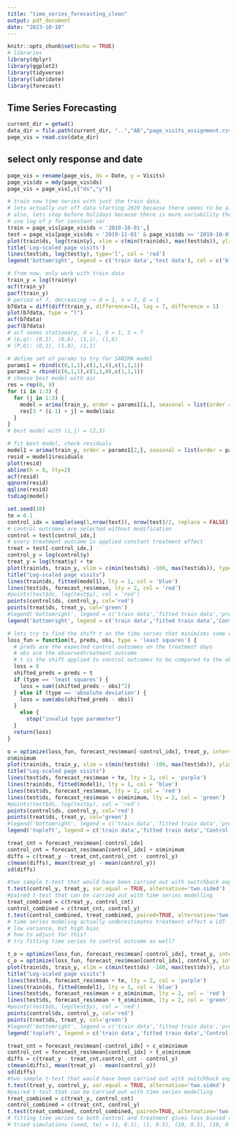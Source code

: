 ```yaml
---
title: "time_series_forecasting_clean"
output: pdf_document
date: "2023-10-10"
---
```


```r
knitr::opts_chunk$set(echo = TRUE)
# libraries
library(dplyr)
library(ggplot2)
library(tidyverse)
library(lubridate)
library(forecast)
```

## Time Series Forecasting
```r
current_dir = getwd()
data_dir = file.path(current_dir, "..","AB","page_visits_assignment.csv")
page_vis = read.csv(data_dir)
```
## select only response and date
```r
page_vis = rename(page_vis, ds = Date, y = Visits)
page_vis$ds = mdy(page_vis$ds)
page_vis = page_vis[,c("ds","y")]
```
```r
# train new time series with just the train data.
# lets actually cut off data starting 2020 because there seems to be alot of change points 
# also, lets stop before holidays because there is more variability there
# use log of y for constant var 
train = page_vis[page_vis$ds < '2019-10-01',]
test = page_vis[page_vis$ds < '2019-11-01' & page_vis$ds >= '2019-10-01',]
plot(train$ds, log(train$y), xlim = c(min(train$ds), max(test$ds)), ylim = c(min(log(train$y)), max(log(train$y))), type = 'l', col = 'black', ylab = 'Log of page visits', xlab = 'Time')
title('Log-scaled page visits')
lines(test$ds, log(test$y), type='l', col = 'red')
legend('bottomright', legend = c('train data','test data'), col = c('black','red'), lty = 1)
```
```r
# from now, only work with train data
train_y = log(train$y)
acf(train_y)
pacf(train_y)
# period of 7, decreasing -> d = 1, s = 7, D = 1
b7data = diff(diff(train_y, difference=1), lag = 7, difference = 1)
plot(b7data, type = "l")
acf(b7data)
pacf(b7data)
# acf seems stationary, d = 1, D = 1, S = 7
# (p,q): (0,1), (0,6), (1,1), (1,6)
# (P,Q): (0,1), (1,0), (1,1)
```
```R
# define set of params to try for SARIMA model
params1 = rbind(c(0,1,1),c(1,1,6),c(1,1,1))
params2 = rbind(c(0,1,1),c(1,1,0),c(1,1,1))
# choose best model with aic
res = rep(0, 9)
for (i in 1:3) {
  for (j in 1:3) {
    model = arima(train_y, order = params1[i,], seasonal = list(order = params2[j,], period = 7))
    res[3 * (i-1) + j] = model$aic
  }
}
# best model with (i,j) = (2,3)
```
```r
# fit best model, check residuals
model1 = arima(train_y, order = params1[2,], seasonal = list(order = params2[3,], period=7))
resid = model1$residuals
plot(resid)
abline(h = 0, lty=2)
acf(resid)
qqnorm(resid)
qqline(resid)
tsdiag(model)
```
```r
set.seed(10)
te = 0.1
control_idx = sample(seq(1,nrow(test)), nrow(test)/2, replace = FALSE)
# control outcomes are selected without modification
control = test[control_idx,]
# every treatment outcome is applied constant treatment effect 
treat = test[-control_idx,]
control_y = log(control$y)
treat_y = log(treat$y) + te
plot(train$ds, train_y, xlim = c(min(test$ds) -100, max(test$ds)), type = 'l', col = 'black',ylab = "Log of page visits",xlab ="Time")
title("Log-scaled page visits")
lines(train$ds, fitted(model1), lty = 1, col = 'blue')
lines(test$ds, forecast_res$mean, lty = 2, col = 'red')
#points(test$ds, log(test$y), col = 'red')
points(control$ds, control_y, col='red')
points(treat$ds, treat_y, col='green')
#legend('bottomright', legend = c('train data','fitted train data','preds'), col = c('black','blue','red'), lty = c(1,1,2))
legend('bottomright', legend = c('train data','fitted train data','Control TS'), col = c('black','blue','red'), lty = c(1,1,2))
```

```r
# lets try to find the shift t on the time series that minimizes some error function with the treatment outcomes
loss_fun = function(t, preds, obs, type = 'least squares') {
  # preds are the expected control outcomes on the treatment days 
  # obs are the observedtreatment outcome
  # t is the shift applied to control outcomes to be compared to the observed treatment outcome
  loss = 0
  shifted_preds = preds + t
  if (type == 'least squares') {
    loss = sum((shifted_preds - obs)^2)
  } else if (type == 'absolute deviation') {
    loss = sum(abs(shifted_preds - obs))
  }
    else {
      stop("invalid type parameter")
  }
  return(loss)
}
```

```r
o = optimize(loss_fun, forecast_res$mean[-control_idx], treat_y, interval = c(-2,2))
o$minimum
plot(train$ds, train_y, xlim = c(min(test$ds) -100, max(test$ds)), ylim=c(min(c(control_y,treat_y))-1,max(c(control_y,treat_y))+1),type = 'l', col = 'black',ylab = "Log of page visits",xlab ="Time")
title("Log-scaled page visits")
lines(test$ds, forecast_res$mean + te, lty = 2, col = 'purple')
lines(train$ds, fitted(model1), lty = 1, col = 'blue')
lines(test$ds, forecast_res$mean, lty = 2, col = 'red')
lines(test$ds, forecast_res$mean + o$minimum, lty = 2, col = 'green')
#points(test$ds, log(test$y), col = 'red')
points(control$ds, control_y, col='red')
points(treat$ds, treat_y, col='green')
#legend('bottomright', legend = c('train data','fitted train data','preds'), col = c('black','blue','red'), lty = c(1,1,2))
legend('topleft', legend = c('train data','fitted train data','Control TS','True treatment TS'), col = c('black','blue','red','green','purple'), lty = c(1,1,2,2,2))
```


```R
treat_cnt = forecast_res$mean[-control_idx]
control_cnt = forecast_res$mean[control_idx] + o$minimum
diffs = c(treat_y - treat_cnt,control_cnt - control_y)
c(mean(diffs), mean(treat_y) - mean(control_y))
sd(diffs)
```

```R
#two sample t-test that would have been carried out with switchback experiment
t.test(control_y, treat_y, var.equal = TRUE, alternative='two.sided')
#paired t-test that can be carried out with time series modelling
treat_combined = c(treat_y, control_cnt)
control_combined = c(treat_cnt, control_y)
t.test(control_combined, treat_combined, paired=TRUE, alternative='two.sided')
# time series modeling actually underestimates treatment effect a LOT 
# low variance, but high bias
# how to adjust for this? 
# try fitting time series to control outcome as well?
```
```r
t_o = optimize(loss_fun, forecast_res$mean[-control_idx], treat_y, interval = c(-2,2))
c_o = optimize(loss_fun, forecast_res$mean[control_idx], control_y, interval = c(-2,2))
plot(train$ds, train_y, xlim = c(min(test$ds) -100, max(test$ds)), ylim=c(min(c(control_y,treat_y))-1,max(c(control_y,treat_y))+1),type = 'l', col = 'black',ylab = "Log of page visits",xlab ="Time")
title("Log-scaled page visits")
lines(test$ds, forecast_res$mean + te, lty = 2, col = 'purple')
lines(train$ds, fitted(model1), lty = 1, col = 'blue')
lines(test$ds, forecast_res$mean + c_o$minimum, lty = 2, col = 'red')
lines(test$ds, forecast_res$mean + t_o$minimum, lty = 2, col = 'green')
#points(test$ds, log(test$y), col = 'red')
points(control$ds, control_y, col='red')
points(treat$ds, treat_y, col='green')
#legend('bottomright', legend = c('train data','fitted train data','preds'), col = c('black','blue','red'), lty = c(1,1,2))
legend('topleft', legend = c('train data','fitted train data','Control TS','True treatment TS'), col = c('black','blue','red','green','purple'), lty = c(1,1,2,2,2))
```
```r
treat_cnt = forecast_res$mean[-control_idx] + c_o$minimum
control_cnt = forecast_res$mean[control_idx] + t_o$minimum
diffs = c(treat_y - treat_cnt,control_cnt - control_y)
c(mean(diffs), mean(treat_y) - mean(control_y))
sd(diffs)
#two sample t-test that would have been carried out with switchback experiment
t.test(treat_y, control_y, var.equal = TRUE, alternative='two.sided')
#paired t-test that can be carried out with time series modelling
treat_combined = c(treat_y, control_cnt)
control_combined = c(treat_cnt, control_y)
t.test(treat_combined, control_combined, paired=TRUE, alternative='two.sided')
# fitting time series to both control and treatment gives less biased results. again, with lower variance compared to regular two sample t-test 
# tried simulations (seed, te) = (1, 0.1), (1, 0.5), (10, 0.5), (10, 0.1)
```
